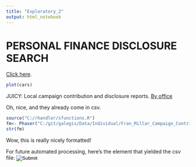 ```yaml
---
title: "Exploratory_2"
output: html_notebook
---
```

PERSONAL FINANCE DISCLOSURE SEARCH
=========================
[Click here](http://media.ethics.ga.gov/search/Campaign/Campaign_Local_pfds.aspx).  
```r
plot(cars)
```

 
JUICY:  Local campaign contribution and disclosure reports.
[By office](http://media.ethics.ga.gov/search/Campaign/Campaign_ByOffice.aspx)

Oh, nice, and they already come in csv.  

```r
source("C:/rhandler/sfunctions.R")
fm<- Phaser("C:/git/galegis/Data/Individual/Fran_Millar_Campaign_Contrib.csv")
str(fm)
```

Wow, this is really nicely formatted!

For future automated processing, here's the element that yielded the csv file:
<input type="image" name="ctl00$ContentPlaceHolder1$Export" id="ctl00_ContentPlaceHolder1_Export" src="../images/btnexcel.gif" style="border-width:0px;">



